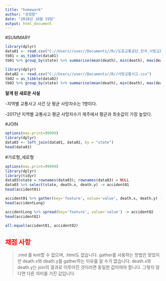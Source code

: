 ```yaml
---
title: "homework"
author: "권정환"
date: "2018년 10월 19일"
output: html_document
---
```



#SUMMARY
 
```r
library(dplyr)
data01 <- read.csv("C://Users//user//Documents//R//도로교통공단_전국_사망교통사고_2017.csv") 
tb01 = as_tibble(data01)
tb01 %>% group_by(state) %>% summarise(mean(death), min(death), max(death), sd(death))
```

```r
library(dplyr)
data02 <- read.csv("C://Users//user//Documents//R//사망교통사고.csv")
tb02 = as_tibble(data02)
tb02 %>% group_by(state) %>% summarise(mean(death), min(death), max(death), sd(death))

```


**알게 된 새로운 사실**

-지역별 교통사고 사건 당 평균 사망자수는 1명이다.

-2017년 지역별 교통사고 평균 사망자수가 제주에서 평균과 최솟값이 가장 높았다.
  

#JOIN

```r
options(max.print=99999)
library(dplyr)
data03 <- left_join(data01, data02, by = "state")
head(data03)

```

#가로형_세로형

```r
options(max.print=99999)
library(dplyr)
library(tidyr)
data03$state = rownames(data03); rownames(data03) = NULL
data03 %>% select(state, death.x, death.y) -> accident01
head(accident01)

accident01 %>% gather(key='feature', value='value', death.x, death.y) -> accidentLong
head(accidentLong)

accidentLong %>% spread(key='feature', value='value') -> accident02
head(accident02)

all.equal(accident01, accident02)
```


## <span style="color:red">채점 사항</span>

> .rmd 를 knit할 수 없으며, .html도 없습니다.
> gather를 사용하는 방법은 맞았지만 death.x와 death.y를 gather하는 이유를 알 수가 없습니다.
> death.x와 death.y는 join의 결과로 이루어진 것이라면 동일한 값이여야 합니다.
> 그렇지 않다면 다른 의미를 가진 값입니다.